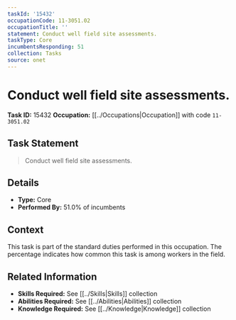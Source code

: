 ```yaml
---
taskId: '15432'
occupationCode: 11-3051.02
occupationTitle: ''
statement: Conduct well field site assessments.
taskType: Core
incumbentsResponding: 51
collection: Tasks
source: onet
---
```

# Conduct well field site assessments.

**Task ID:** 15432
**Occupation:** [[../Occupations|Occupation]] with code `11-3051.02`

## Task Statement

> Conduct well field site assessments.

## Details

- **Type:** Core
- **Performed By:** 51.0% of incumbents

## Context

This task is part of the standard duties performed in this occupation. The percentage indicates how common this task is among workers in the field.

## Related Information

- **Skills Required:** See [[../Skills|Skills]] collection
- **Abilities Required:** See [[../Abilities|Abilities]] collection
- **Knowledge Required:** See [[../Knowledge|Knowledge]] collection
